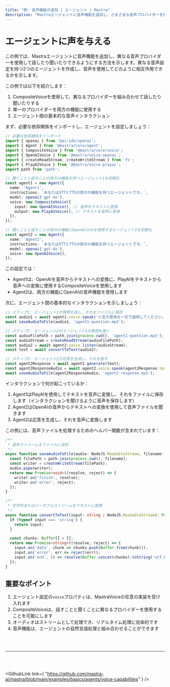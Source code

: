 ```yaml
---
title: "例: 音声機能の追加 | エージェント | Mastra"
description: "Mastraエージェントに音声機能を追加し、さまざまな音声プロバイダーを使用して話したり聞いたりできるようにする例。"
---
```



# エージェントに声を与える

この例では、Mastraエージェントに音声機能を追加し、異なる音声プロバイダーを使用して話したり聞いたりできるようにする方法を示します。異なる音声設定を持つ2つのエージェントを作成し、音声を使用してどのように相互作用できるかを示します。

この例では以下を紹介します：
1. CompositeVoiceを使用して、異なるプロバイダーを組み合わせて話したり聞いたりする
2. 単一のプロバイダーを両方の機能に使用する
3. エージェント間の基本的な音声インタラクション

まず、必要な依存関係をインポートし、エージェントを設定しましょう：

```ts showLineNumbers copy
// 必要な依存関係をインポート
import { openai } from '@ai-sdk/openai';
import { Agent } from '@mastra/core/agent';
import { CompositeVoice } from '@mastra/core/voice';
import { OpenAIVoice } from '@mastra/voice-openai';
import { createReadStream, createWriteStream } from 'fs';
import { PlayAIVoice } from '@mastra/voice-playai';
import path from 'path';

// 聞くことと話すことの両方の機能を持つエージェント1を初期化
const agent1 = new Agent({
  name: 'Agent1',
  instructions: `あなたはSTTとTTSの両方の機能を持つエージェントです。`,
  model: openai('gpt-4o'),
  voice: new CompositeVoice({
    input: new OpenAIVoice(), // 音声をテキストに変換
    output: new PlayAIVoice(), // テキストを音声に変換
  }),
});

// 聞くことと話すことの両方の機能にOpenAIのみを使用するエージェント2を初期化
const agent2 = new Agent({
  name: 'Agent2',
  instructions: `あなたはSTTとTTSの両方の機能を持つエージェントです。`,
  model: openai('gpt-4o'),
  voice: new OpenAIVoice(),
});
```

この設定では：
- Agent1は、OpenAIを音声からテキストへの変換に、PlayAIをテキストから音声への変換に使用するCompositeVoiceを使用します
- Agent2は、両方の機能にOpenAIの音声機能を使用します

次に、エージェント間の基本的なインタラクションを示しましょう：

```ts showLineNumbers copy
// ステップ1: エージェント1が質問を話し、それをファイルに保存
const audio1 = await agent1.voice.speak('人生の意味を一文で説明してください。');
await saveAudioToFile(audio1, 'agent1-question.mp3');

// ステップ2: エージェント2がエージェント1の質問を聞く
const audioFilePath = path.join(process.cwd(), 'agent1-question.mp3');
const audioStream = createReadStream(audioFilePath);
const audio2 = await agent2.voice.listen(audioStream);
const text = await convertToText(audio2);

// ステップ3: エージェント2が応答を生成し、それを話す
const agent2Response = await agent2.generate(text);
const agent2ResponseAudio = await agent2.voice.speak(agent2Response.text);
await saveAudioToFile(agent2ResponseAudio, 'agent2-response.mp3');
```

インタラクションで何が起こっているか：
1. Agent1はPlayAIを使用してテキストを音声に変換し、それをファイルに保存します（インタラクションを聞けるように音声を保存します）
2. Agent2はOpenAIの音声からテキストへの変換を使用して音声ファイルを聞きます
3. Agent2は応答を生成し、それを音声に変換します

この例には、音声ファイルを処理するためのヘルパー関数が含まれています：

```ts showLineNumbers copy
/**
 * 音声ストリームをファイルに保存
 */
async function saveAudioToFile(audio: NodeJS.ReadableStream, filename: string): Promise<void> {
  const filePath = path.join(process.cwd(), filename);
  const writer = createWriteStream(filePath);
  audio.pipe(writer);
  return new Promise<void>((resolve, reject) => {
    writer.on('finish', resolve);
    writer.on('error', reject);
  });
}

/**
 * 文字列またはリーダブルストリームをテキストに変換
 */
async function convertToText(input: string | NodeJS.ReadableStream): Promise<string> {
  if (typeof input === 'string') {
    return input;
  }

  const chunks: Buffer[] = [];
  return new Promise<string>((resolve, reject) => {
    input.on('data', chunk => chunks.push(Buffer.from(chunk)));
    input.on('error', err => reject(err));
    input.on('end', () => resolve(Buffer.concat(chunks).toString('utf-8')));
  });
}
```

## 重要なポイント

1. エージェント設定の`voice`プロパティは、MastraVoiceの任意の実装を受け入れます
2. CompositeVoiceは、話すことと聞くことに異なるプロバイダーを使用することを可能にします
3. オーディオはストリームとして処理でき、リアルタイム処理に効率的です
4. 音声機能は、エージェントの自然言語処理と組み合わせることができます


<br />
<br />
<hr className="dark:border-[#404040] border-gray-300" />
<br />
<br />

<GithubLink
  link={
    "https://github.com/mastra-ai/mastra/blob/main/examples/basics/agents/voice-capabilities"
  }
/>